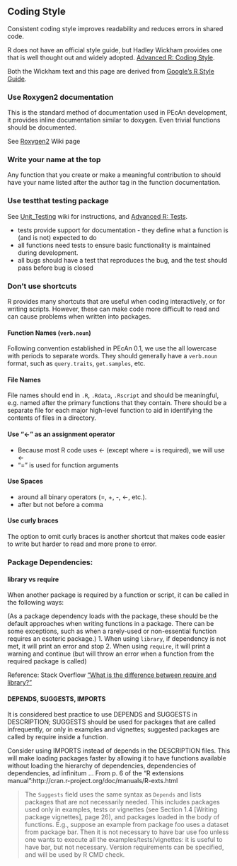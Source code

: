 ## Coding Style


Consistent coding style improves readability and reduces errors in
shared code.

R does not have an official style guide, but Hadley Wickham provides one that is well
thought out and widely adopted. [Advanced R: Coding Style](http://r-pkgs.had.co.nz/style.html).

Both the Wickham text and this page are derived from [Google's R Style Guide](https://google.github.io/styleguide/Rguide.xml).

### Use Roxygen2 documentation

This is the standard method of documentation used in PEcAn development,
it provides inline documentation similar to doxygen. Even trivial
functions should be documented.

See [Roxygen2](Roxygen2.md) Wiki page

### Write your name at the top

Any function that you create or make a meaningful contribution to should
have your name listed after the author tag in the function documentation.

### Use testthat testing package

See [Unit_Testing](Testing.md) wiki for instructions, and [Advanced R: Tests](http://r-pkgs.had.co.nz/tests.html).

* tests provide support for documentation - they define what a function is (and is not) expected to do 
* all functions need tests to ensure basic functionality is maintained during development.
* all bugs should have a test that reproduces the bug, and the test should pass before bug is closed


### Don't use shortcuts

R provides many shortcuts that are useful when coding interactively, or for writing scripts. However, these can make code more difficult to read and can cause problems when written into packages.

#### Function Names (`verb.noun`)

Following convention established in PEcAn 0.1, we use the all lowercase with periods to separate words. They should generally have a `verb.noun` format, such as `query.traits`, `get.samples`, etc.

#### File Names

File names should end in `.R`, `.Rdata`, `.Rscript` and should be meaningful, e.g. named after the primary functions that they contain. There should be a separate file for each major high-level function to aid in identifying the contents of files in a directory.

#### Use "<-" as an assignment operator

* Because most R code uses <- (except where = is required), we will use <-
* "=" is used for function arguments

#### Use Spaces

* around all binary operators (=, +, -, <-, etc.). 
* after but not before a comma

#### Use curly braces

The option to omit curly braces is another shortcut that makes code easier to write but harder to read and more prone to error.

### Package Dependencies: 

#### library vs require 

When another package is required by a function or script, it can be called in the following ways:

(As a package dependency loads with the package, these should be the default approaches when writing functions in a package. There can be some exceptions, such as when a rarely-used or non-essential function requires an esoteric package.)
1. When using `library`,
   if dependency is not met, it will print an error and stop
2. When using `require`, it 
   will print a warning and continue (but will throw an error when a function from the required package is called) 

Reference: Stack Overflow ["What is the difference between require and library?"](http://stackoverflow.com/questions/5595512/what-is-the-difference-between-require-and-library)

#### DEPENDS, SUGGESTS, IMPORTS

It is considered best practice to use DEPENDS and SUGGESTS in DESCRIPTION; SUGGESTS should be used for packages that are called infrequently, or only in examples and vignettes; suggested packages are called by require inside a function.

Consider using IMPORTS instead of depends in the DESCRIPTION files. This will make loading packages faster by allowing it to have functions available without loading the hierarchy of dependencies, dependencies of dependencies, ad infinitum ...
From p. 6 of the "R extensions manual":http://cran.r-project.org/doc/manuals/R-exts.html

> The `Suggests` field uses the same syntax as `Depends` and lists packages that are not necessarily needed. This includes packages used only in examples, tests or vignettes (see Section 1.4 [Writing package vignettes], page 26), and packages loaded in the body of functions. E.g., suppose an example from package foo uses a dataset from package bar. Then it is not necessary to have bar use foo unless one wants to execute all the examples/tests/vignettes: it is useful to have bar, but not necessary. Version requirements can be specified, and will be used by R CMD check.


